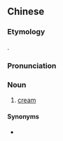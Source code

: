 ==Chinese==
{{zh-forms|gloss=-}}

===Etymology===
{{bor|yue|en|cream}}.

===Pronunciation===
{{zh-pron
|c=gei6 lim4-1
|cat=n
}}

===Noun===
{{zh-noun}}

# {{lb|zh|Cantonese}} [[cream]]

====Synonyms====
* {{zh-l|淇淋}}